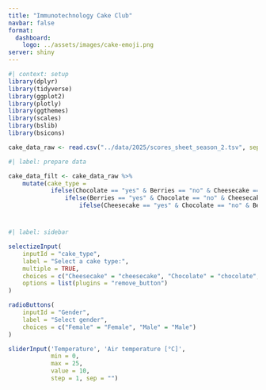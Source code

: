 ```yaml
---
title: "Immunotechnology Cake Club"
navbar: false
format: 
  dashboard: 
    logo: ../assets/images/cake-emoji.png
server: shiny
---
```


```r
#| context: setup
library(dplyr)
library(tidyverse)
library(ggplot2)
library(plotly)
library(ggthemes)
library(scales)
library(bslib)
library(bsicons)

cake_data_raw <- read.csv("../data/2025/scores_sheet_season_2.tsv", sep = "\t", header = T)
```

```r
#| label: prepare data

cake_data_filt <- cake_data_raw %>%
    mutate(cake_type = 
            ifelse(Chocolate == "yes" & Berries == "no" & Cheesecake == "no", "chocolate",
                ifelse(Berries == "yes" & Chocolate == "no" & Cheesecake == "no", "berries",
                    ifelse(Cheesecake == "yes" & Chocolate == "no" & Berries == "no", "cheesecake", NA))))
```

# {.sidebar}
```r
#| label: sidebar

selectizeInput(
    inputId = "cake_type",
    label = "Select a cake type:",
    multiple = TRUE,
    choices = c("Cheesecake" = "cheesecake", "Chocolate" = "chocolate", "Berries" = "berries", "Other" = "NA"),
    options = list(plugins = "remove_button")
)

radioButtons(
    inputId = "Gender",
    label = "Select gender",
    choices = c("Female" = "Female", "Male" = "Male")
)

sliderInput('Temperature', 'Air temperature [°C]',
            min = 0,
            max = 25,
            value = 10,
            step = 1, sep = "")
```

